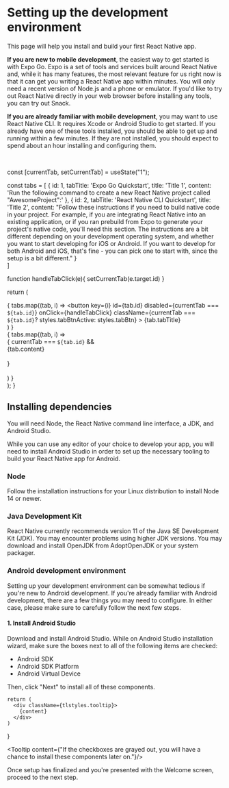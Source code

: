 # Setting up the development environment
This page will help you install and build your first React Native app.

**If you are new to mobile development**, the easiest way to get started is with Expo Go. Expo is a set of tools and services built around React Native and, while it has many features, the most relevant feature for us right now is that it can get you writing a React Native app within minutes. You will only need a recent version of Node.js and a phone or emulator. If you'd like to try out React Native directly in your web browser before installing any tools, you can try out Snack.

**If you are already familiar with mobile development**, you may want to use React Native CLI. It requires Xcode or Android Studio to get started. If you already have one of these tools installed, you should be able to get up and running within a few minutes. If they are not installed, you should expect to spend about an hour installing and configuring them.

<br />


  const [currentTab, setCurrentTab] = useState("1");

  const tabs = [
    {
      id: 1,
      tabTitle: 'Expo Go Quickstart',
      title: 'Title 1',
      content: 'Run the following command to create a new React Native project called "AwesomeProject":'
    },
    {
      id: 2,
      tabTitle: 'React Native CLI Quickstart',
      title: 'Title 2',
      content: "Follow these instructions if you need to build native code in your project. For example, if you are integrating React Native into an existing application, or if you ran prebuild from Expo to generate your project's native code, you'll need this section. The instructions are a bit different depending on your development operating system, and whether you want to start developing for iOS or Android. If you want to develop for both Android and iOS, that's fine - you can pick one to start with, since the setup is a bit different."
    }  
  ]

  function handleTabClick(e){
    setCurrentTab(e.target.id)
  }

  return (
    <div className={styles.container}>
      <div className={styles.tabs}>
        {
          tabs.map((tab, i) =>
            <button
              key={i}
              id={tab.id}
              disabled={currentTab === `${tab.id}`}
              onClick={handleTabClick}
              className={currentTab === `${tab.id}`? styles.tabBtnActive: styles.tabBtn}
            >
              {tab.tabTitle}
            </button>          
          )
        }
      </div>
      <div className={styles.content}>
        {
          tabs.map((tab, i) =>
            <div key={i}>
              {
                currentTab === `${tab.id}` &&
                <div>
                  {tab.content}
                </div>                
              }
            </div>          
        )
        }
      </div>
    </div>
  );
}

<Tabs />

## Installing dependencies
You will need Node, the React Native command line interface, a JDK, and Android Studio.

While you can use any editor of your choice to develop your app, you will need to install Android Studio in order to set up the necessary tooling to build your React Native app for Android.

### Node
Follow the installation instructions for your Linux distribution to install Node 14 or newer.

### Java Development Kit
React Native currently recommends version 11 of the Java SE Development Kit (JDK). You may encounter problems using higher JDK versions. You may download and install OpenJDK from AdoptOpenJDK or your system packager.

### Android development environment
Setting up your development environment can be somewhat tedious if you're new to Android development. If you're already familiar with Android development, there are a few things you may need to configure. In either case, please make sure to carefully follow the next few steps.

#### 1. Install Android Studio
Download and install Android Studio. While on Android Studio installation wizard, make sure the boxes next to all of the following items are checked:

- Android SDK
- Android SDK Platform
- Android Virtual Device

Then, click "Next" to install all of these components.


    return (
      <div className={tlstyles.tooltip}>        
        {content}
      </div>
    )
}

<Tooltip content={"If the checkboxes are grayed out, you will have a chance to install these components later on."}/>

Once setup has finalized and you're presented with the Welcome screen, proceed to the next step.

